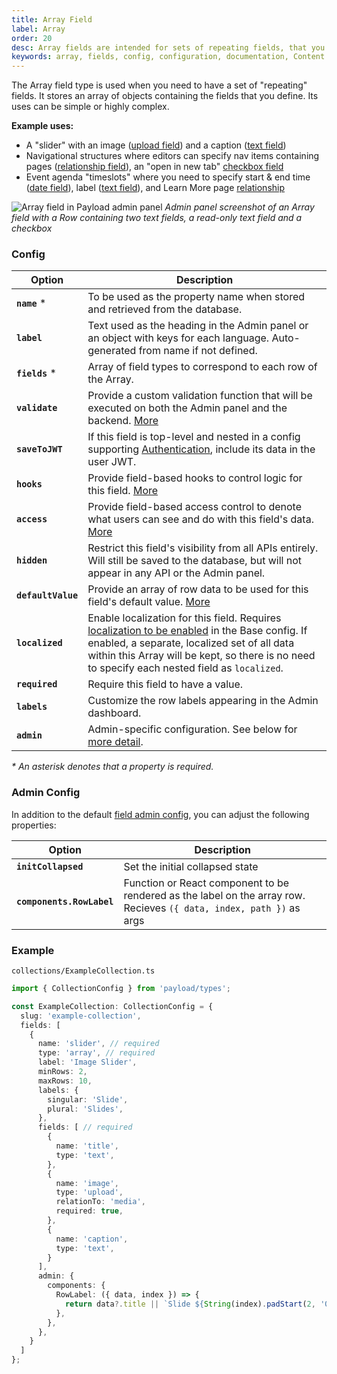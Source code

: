```yaml
---
title: Array Field
label: Array
order: 20
desc: Array fields are intended for sets of repeating fields, that you define. Learn how to use array fields, see examples and options.
keywords: array, fields, config, configuration, documentation, Content Management System, cms, headless, javascript, node, react, express
---
```


<Banner >
  The Array field type is used when you need to have a set of "repeating" fields. It stores an array of objects containing the fields that you define. Its uses can be simple or highly complex.
</Banner>

**Example uses:**

- A "slider" with an image ([upload field](/docs/fields/upload)) and a caption ([text field](/docs/fields/text))
- Navigational structures where editors can specify nav items containing pages ([relationship field](/docs/fields/relationship)), an "open in new tab" [checkbox field](/docs/fields/checkbox)
- Event agenda "timeslots" where you need to specify start & end time ([date field](/docs/fields/date)), label ([text field](/docs/fields/text)), and Learn More page [relationship](/docs/fields/relationship)

![Array field in Payload admin panel](https://payloadcms.com/images/docs/fields/array.jpg)
*Admin panel screenshot of an Array field with a Row containing two text fields, a read-only text field and a checkbox*

### Config

| Option           | Description                                                                                                                                                                                                                                                                       |
| ---------------- |-----------------------------------------------------------------------------------------------------------------------------------------------------------------------------------------------------------------------------------------------------------------------------------|
| **`name`** *         | To be used as the property name when stored and retrieved from the database.                                                                                                                                                                                                      |
| **`label`**          | Text used as the heading in the Admin panel or an object with keys for each language. Auto-generated from name if not defined.                                                                                                                                                    |
| **`fields`** *       | Array of field types to correspond to each row of the Array.                                                                                                                                                                                                                      |
| **`validate`**       | Provide a custom validation function that will be executed on both the Admin panel and the backend. [More](/docs/fields/overview#validation)                                                                                                                                      |
| **`saveToJWT`**      | If this field is top-level and nested in a config supporting [Authentication](/docs/authentication/config), include its data in the user JWT.                                                                                                                                     |
| **`hooks`**          | Provide field-based hooks to control logic for this field. [More](/docs/fields/overview#field-level-hooks)                                                                                                                                                                        |
| **`access`**         | Provide field-based access control to denote what users can see and do with this field's data. [More](/docs/fields/overview#field-level-access-control)                                                                                                                           |
| **`hidden`**         | Restrict this field's visibility from all APIs entirely. Will still be saved to the database, but will not appear in any API or the Admin panel.                                                                                                                                  |
| **`defaultValue`**   | Provide an array of row data to be used for this field's default value. [More](/docs/fields/overview#default-values)                                                                                                                                                              |
| **`localized`**      | Enable localization for this field. Requires [localization to be enabled](/docs/configuration/localization) in the Base config. If enabled, a separate, localized set of all data within this Array will be kept, so there is no need to specify each nested field as `localized`. |
| **`required`**       | Require this field to have a value.                                                                                                                                                                                                                                               |
| **`labels`**         | Customize the row labels appearing in the Admin dashboard.                                                                                                                                                                                                                        |
| **`admin`**        | Admin-specific configuration. See below for [more detail](#admin-config).                                                                                                                                                                                                         |

*\* An asterisk denotes that a property is required.*

### Admin Config

In addition to the default [field admin config](/docs/fields/overview#admin-config), you can adjust the following properties:

| Option                 | Description                     |
| ---------------------- | ------------------------------- |
| **`initCollapsed`**    | Set the initial collapsed state |
| **`components.RowLabel`**  | Function or React component to be rendered as the label on the array row. Recieves `({ data, index, path })` as args |


### Example

`collections/ExampleCollection.ts`
```ts
import { CollectionConfig } from 'payload/types';

const ExampleCollection: CollectionConfig = {
  slug: 'example-collection',
  fields: [
    {
      name: 'slider', // required
      type: 'array', // required
      label: 'Image Slider',
      minRows: 2,
      maxRows: 10,
      labels: {
        singular: 'Slide',
        plural: 'Slides',
      },
      fields: [ // required
        {
          name: 'title',
          type: 'text',
        },
        {
          name: 'image',
          type: 'upload',
          relationTo: 'media',
          required: true,
        },
        {
          name: 'caption',
          type: 'text',
        }
      ],
      admin: {
        components: {
          RowLabel: ({ data, index }) => {
            return data?.title || `Slide ${String(index).padStart(2, '0')}`;
          },
        },
      },
    }
  ]
};
```
